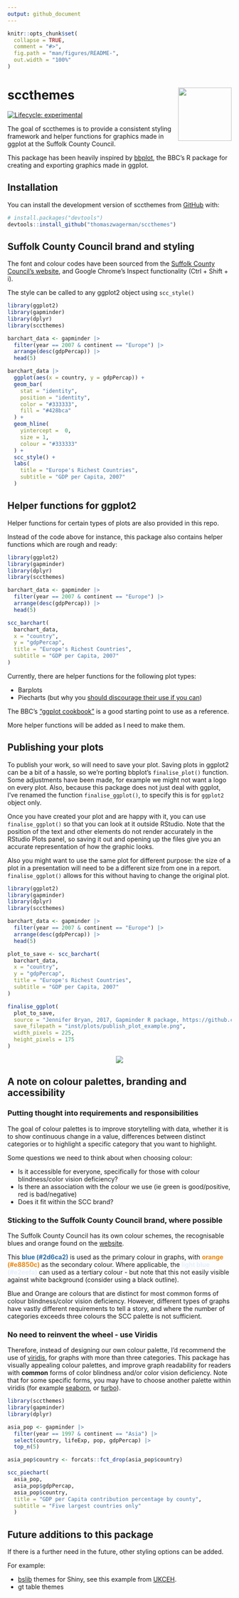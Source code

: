```yaml
---
output: github_document
---
```


<!-- README.md is generated from README.Rmd. Please edit that file -->

```r
knitr::opts_chunk$set(
  collapse = TRUE,
  comment = "#>",
  fig.path = "man/figures/README-",
  out.width = "100%"
)
```

# sccthemes <img src="inst/figures/scc-hex.png" align="right" width="120"/>

<!-- badges: start -->
[![Lifecycle: experimental](https://img.shields.io/badge/lifecycle-experimental-orange.svg)](https://lifecycle.r-lib.org/articles/stages.html#experimental)
<!-- badges: end -->

The goal of sccthemes is to provide a consistent styling framework and helper functions for graphics made in ggplot at the Suffolk County Council.

This package has been heavily inspired by [bbplot](https://github.com/bbc/bbplot), the BBC's R package for creating and exporting graphics made in ggplot.

## Installation

You can install the development version of sccthemes from [GitHub](https://github.com/) with:

``` r
# install.packages("devtools")
devtools::install_github("thomaszwagerman/sccthemes")
```

## Suffolk County Council brand and styling
The font and colour codes have been sourced from the [Suffolk County Council's website](https://www.suffolk.gov.uk/), and Google Chrome's Inspect functionality (Ctrl + Shift + i).

The style can be called to any ggplot2 object using `scc_style()`

```r
library(ggplot2)
library(gapminder)
library(dplyr)
library(sccthemes)

barchart_data <- gapminder |> 
  filter(year == 2007 & continent == "Europe") |> 
  arrange(desc(gdpPercap)) |> 
  head(5)

barchart_data |> 
  ggplot(aes(x = country, y = gdpPercap)) +
  geom_bar(
    stat = "identity",
    position = "identity",
    color = "#333333",
    fill = "#428bca"
  ) +
  geom_hline(
    yintercept =  0,
    size = 1,
    colour = "#333333"
  ) +
  scc_style() +
  labs(
    title = "Europe's Richest Countries",
    subtitle = "GDP per Capita, 2007"
  )
```

## Helper functions for ggplot2
Helper functions for certain types of plots are also provided in this repo.

Instead of the code above for instance, this package also contains helper functions which are rough and ready:

```r
library(ggplot2)
library(gapminder)
library(dplyr)
library(sccthemes)

barchart_data <- gapminder |> 
  filter(year == 2007 & continent == "Europe") |> 
  arrange(desc(gdpPercap)) |> 
  head(5)

scc_barchart(
  barchart_data,
  x = "country",
  y = "gdpPercap",
  title = "Europe's Richest Countries",
  subtitle = "GDP per Capita, 2007"
)

```
Currently, there are helper functions for the following plot types:

- Barplots
- Piecharts (but why you [should discourage their use if you can](https://www.data-to-viz.com/caveat/pie.html))

The BBC's ["ggplot cookbook"](https://bbc.github.io/rcookbook/#make_a_bar_chart) is a good starting point to use as a reference.

More helper functions will be added as I need to make them.

## Publishing your plots

To publish your work, so will need to save your plot. Saving plots in ggplot2 can be a bit of a hassle, so we're porting bbplot's `finalise_plot()` function. Some adjustments have been made, for example we might not want a logo on every plot. Also, because this package does not just deal with ggplot, I've renamed the function `finalise_ggplot()`, to specify this is for `ggplot2` object only.

Once you have created your plot and are happy with it, you can use `finalise_ggplot()` so that you can look at it outside RStudio. Note that the position of the text and other elements do not render accurately in the RStudio Plots panel, so saving it out and opening up the files give you an accurate representation of how the graphic looks.

Also you might want to use the same plot for different purpose: the size of a plot in a presentation will need to be a different size from one in a report. `finalise_ggplot()` allows for this without having to change the original plot.

```r
library(ggplot2)
library(gapminder)
library(dplyr)
library(sccthemes)

barchart_data <- gapminder |> 
  filter(year == 2007 & continent == "Europe") |> 
  arrange(desc(gdpPercap)) |> 
  head(5)

plot_to_save <- scc_barchart(
  barchart_data,
  x = "country",
  y = "gdpPercap",
  title = "Europe's Richest Countries",
  subtitle = "GDP per Capita, 2007"
)

finalise_ggplot(
  plot_to_save,
  source = "Jennifer Bryan, 2017, Gapminder R package, https://github.com/jennybc/gapminder",
  save_filepath = "inst/plots/publish_plot_example.png",
  width_pixels = 225,
  height_pixels = 175
)

```
<p align="center"><img src="inst/plots/publish_plot_example.png"></p>


## A note on colour palettes, branding and accessibility
### Putting thought into requirements and responsibilities
The goal of colour palettes is to improve storytelling with data, whether it is to show continuous change in a value, differences between distinct categories or to highlight a specific category that you want to highlight. 

Some questions we need to think about when choosing colour:

- Is it accessible for everyone, specifically for those with colour blindness/color vision deficiency?
- Is there an association with the colour we use (ie green is good/positive, red is bad/negative)
- Does it fit within the SCC brand?

### Sticking to the Suffolk County Council brand, where possible
The Suffolk County Council has its own colour schemes, the recognisable blues and orange found on the [website](https://www.suffolk.gov.uk/).

This <span style = "color:#2d6ca2">**blue (#2d6ca2)**</span> is used as the primary colour in graphs, with <span style = "color:#e8850c">**orange (#e8850c)**</span> as the secondary colour. Where applicable, the <span style = "color:#e2eefa">**light blue (#e2eefa)**</span> can used as a tertiary colour - but note that this not easily visible against white background (consider using a black outline).

Blue and Orange are colours that are distinct for most common forms of colour blindness/color vision deficiency. However, different types of graphs have vastly different requirements to tell a story, and where the number of categories exceeds three colours the SCC palette is not sufficient.

### No need to reinvent the wheel - use **Viridis**
Therefore, instead of designing our own colour palette, I'd recommend the use of [viridis](https://github.com/sjmgarnier/viridis), for graphs with more than three categories. This package has visually appealing colour palettes, and improve graph readability for readers with **common** forms of color blindness and/or color vision deficiency. Note that for some specific forms, you may have to choose another palette within viridis (for example [seaborn](https://seaborn.pydata.org/tutorial/color_palettes.html), or [turbo](https://ai.googleblog.com/2019/08/turbo-improved-rainbow-colormap-for.html)).

```r
library(sccthemes)
library(gapminder)
library(dplyr)

asia_pop <- gapminder |> 
  filter(year == 1997 & continent == "Asia") |> 
  select(country, lifeExp, pop, gdpPercap) |> 
  top_n(5)

asia_pop$country <- forcats::fct_drop(asia_pop$country)

scc_piechart(
  asia_pop,
  asia_pop$gdpPercap,
  asia_pop$country,
  title = "GDP per Capita contribution percentage by county",
  subtitle = "Five largest countries only"
  )
```

## Future additions to this package
If there is a further need in the future, other styling options can be added.

For example:

- [bslib](https://rstudio.github.io/bslib/) themes for Shiny, see this example from [UKCEH](https://github.com/NERC-CEH/UKCEH_shiny_theming).
- gt table themes
